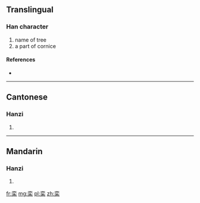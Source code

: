 {{also|欒}}
==Translingual==

===Han character===
{{Han char|rn=75|rad=木|as=06|sn=10|four=|canj=YCD}}

# name of tree
# a part of cornice

====References====
* {{Han ref|kx=0524.130|dkj=14751|dj=0913.010|hdz=21205.030|uh=683E|ud=26686}}

----

==Cantonese==

===Hanzi===
{{yue-hanzi|jyut=|y=lyun4|tra=欒}}

# {{defn|lang=yue|sort=木06}}

----

==Mandarin==

===Hanzi===
{{cmn-hanzi|tra=欒|pin=[[hàng]] ([[hang4]]), [[héng]] ([[heng2]]), [[luán]] ([[luan2]])|wg=hang<sup>4</sup>, heng<sup>2</sup>, luan<sup>2</sup>}}

# {{defn|lang=cmn|sort=木06}}

[[fr:栾]]
[[mg:栾]]
[[pl:栾]]
[[zh:栾]]